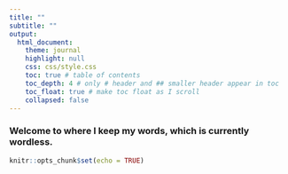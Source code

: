 ```yaml
---
title: ""
subtitle: ""
output:
  html_document:
    theme: journal
    highlight: null
    css: css/style.css
    toc: true # table of contents
    toc_depth: 4 # only # header and ## smaller header appear in toc
    toc_float: true # make toc float as I scroll
    collapsed: false
---
```



### Welcome to where I keep my words, which is currently wordless.


```r
knitr::opts_chunk$set(echo = TRUE)
```
